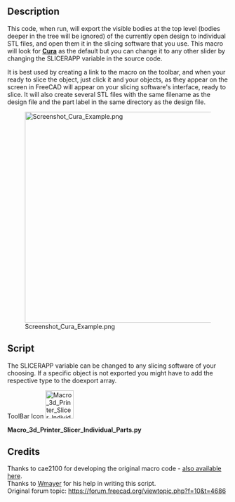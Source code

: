 <languages/>
{{Macro
|Name=Macro 3d Printer Slicer Individual Parts
|Icon=Macro_3d_Printer_Slicer_Individual_Parts.svg
|Description=Export to slicing software for 3D printers based on a similar macro by cae2100. Exports a single stl file for each visible part in the same directory as original design file, then opens it in slicing software.<br/>This code, when run, will export the currently open design to several STL files, named after the labels of the parts, and open it in the slicing software that you use. The macro is searching for '''[http://wiki.ultimaker.com/Cura Cura]''' in the path but you can add any other slicing by changing the string in the macro.  
|Author=WayofWood
|Version=1.1
|Date=2020-10-30
|FCVersion=All
|Download=[https://wiki.freecad.org/images/3/3d/Macro_3d_Printer_Slicer_Individual_Parts.svg ToolBar Icon]
|SeeAlso=[[Macro_3d_Printer_Slicer|Macro 3d Printer Slicer]] [[Image:Macro_3d_Printer_Slicer.png|24px]]
}}


==Description==
This code, when run, will export the visible bodies at the top level (bodies deeper in the tree will be ignored) of the currently open design to individual STL files, and open them it in the slicing software that you use. This macro will look for '''[http://wiki.ultimaker.com/Cura Cura]''' as the default but you can change it to any other slider by changing the SLICERAPP variable in the source code. 

It is best used by creating a link to the macro on the toolbar, and when your ready to slice the object, just click it and your objects, as they appear on the screen in FreeCAD will appear on your slicing software's interface, ready to slice. It will also create several STL files with the same filename as the design file and the part label in the same directory as the design file.

[[File:Screenshot_Cura_Example.png|480px]]

==Script==
The SLICERAPP variable can be changed to any slicing software of your choosing. If a specific object is not exported you might have to add the respective type to the doexport array.

ToolBar Icon [[Image:Macro_3d_Printer_Slicer_Individual_Parts.svg|64px]]

'''Macro_3d_Printer_Slicer_Individual_Parts.py'''

{{MacroCode|code=
import FreeCAD
import Mesh
import sys
import math
import os
import subprocess

SLICERAPP= "cura"		 			# Put your Slicer program here

# some fuctions
def getPlacement(quat,vect,obj):
  if quat[3] > -1  and quat[3] < 1:
    delta = math.acos(quat[3])*2.0
    scale = math.sin(delta/2)
    rx = quat[0]/scale
    ry = quat[1]/scale
    rz = quat[2]/scale
  else:
    delta = 0
    rx = 0
    ry = 0
    rz = 1
  info0 = "translation "+str(vect.x)+" "+str(vect.y)+" "+str(vect.z)
  info1 = "rotation "+str(rx)+" "+str(ry)+" "+str(rz)+" "+str(delta)
  return info0+" "+info1
# some definitions
placement = App.Placement(App.Vector(0,0,0),App.Rotation(0,0,0,1))
# user need to set this directory where slicing software is located
OutDir = FreeCAD.ActiveDocument.FileName.replace(".FCStd", "--")
visible_objs = []
# Get Objects in document
doc = App.ActiveDocument
objs = doc.Objects
stlFile = ""
stlFiles = [ SLICERAPP ]
# hide all
for obj in objs:
   print(obj.Label + "//" + obj.TypeId)
   print(len(obj.InList))
   if obj.ViewObject.isVisible() and hasattr(obj, 'Shape') and (len(obj.InList) <= 1):
      visible_objs.append(obj)
for obj in visible_objs:
  stlFile = OutDir+str(obj.Label)+".stl"
  Mesh.export([obj],stlFile)
  stlFiles.append(stlFile)
  print ("Exporting " + stlFile + "\n")
print ("Calling subprocess: " + str(stlFiles)+"\n")
subprocess.Popen(stlFiles)
}}

== Credits ==
Thanks to cae2100 for developing the original macro code - [[Macro_3d_Printer_Slicer|also available here]].<br /> 
Thanks to [https://forum.freecad.org/viewtopic.php?f=10&t=4686 Wmayer] for his help in writing this script.<br />
Original forum topic: https://forum.freecad.org/viewtopic.php?f=10&t=4686
{{clear}}